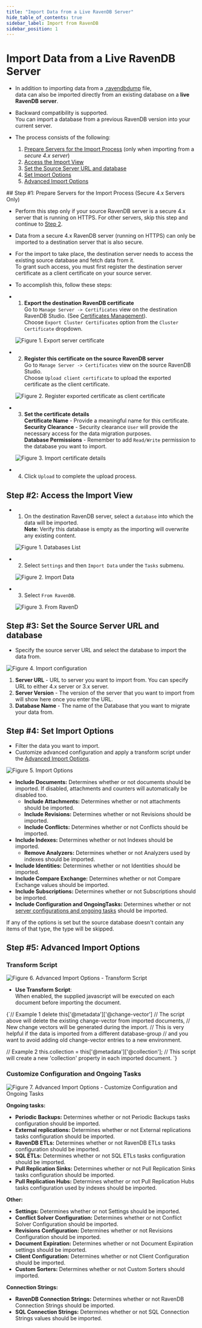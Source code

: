 ```yaml
---
title: "Import Data from a Live RavenDB Server"
hide_table_of_contents: true
sidebar_label: Import from RavenDB
sidebar_position: 1
---
```



# Import Data from a Live RavenDB Server
<Admonition type="note" title="">

* In addition to importing data from a [.ravendbdump](../../../../studio/database/tasks/import-data/import-data-file.mdx) file,  
  data can also be imported directly from an existing database on a **live RavenDB server**.  

* Backward compatibility is supported.  
  You can import a database from a previous RavenDB version into your current server.  

* The process consists of the following:  
  1. [Prepare Servers for the Import Process](../../../../studio/database/tasks/import-data/import-from-ravendb.mdx#step-#1:-prepare-servers-for-the-import-process-(secure-4x-servers-only)) (only when importing from a _secure 4.x server_)  
  2. [Access the Import View](../../../../studio/database/tasks/import-data/import-from-ravendb.mdx#step-#2:-access-the-import-view)  
  3. [Set the Source Server URL and database](../../../../studio/database/tasks/import-data/import-from-ravendb.mdx#step-#3:-set-the-source-server-url-and-database)
  4. [Set Import Options](../../../../studio/database/tasks/import-data/import-from-ravendb.mdx#step-#4:-set-import-options)
  5. [Advanced Import Options](../../../../studio/database/tasks/import-data/import-from-ravendb.mdx#step-#5:-advanced-import-options)
</Admonition>
## Step #1: Prepare Servers for the Import Process (Secure 4.x Servers Only)

* Perform this step only if your source RavenDB server is a secure 4.x server that is running on HTTPS.  For other servers, skip this step and continue to [Step 2](../../../../studio/database/tasks/import-data/import-from-ravendb.mdx#step-#2:-access-the-import-view).

* Data from a secure 4.x RavenDB server (running on HTTPS) can only be imported to a destination server that is also secure.

* For the import to take place, the destination server needs to access the existing source database and fetch data from it.  
  To grant such access, you must first register the destination server certificate as a client certificate on your source server.  

* To accomplish this, follow these steps:

<Admonition type="note" title="">

* 1.  **Export the destination RavenDB certificate**  
  Go to `Manage Server -> Certificates` view on the destination RavenDB Studio. (See [Certificates Management](../../../../server/security/authentication/certificate-management.mdx)).  
  Choose `Export Cluster Certificates` option from the `Cluster Certificate` dropdown.  
   
  ![Figure 1. Export server certificate](./assets/import-from-raven-export-server-certificate.png)

* 2.  **Register this certificate on the source RavenDB server**  
   Go to `Manage Server -> Certificates` view on the source RavenDB Studio.  
   Choose `Upload client certificate` to upload the exported certificate as the client certificate.  
   
   ![Figure 2. Register exported certificate as client certificate](./assets/import-from-raven-upload-server-cert-as-client-cert.png)

* 3.  **Set the certificate details**  
   **Certificate Name** - Provide a meaningful name for this certificate.  
   **Security Clearance** - Security clearance `User` will provide the necessary access for the data migration purposes.  
   **Database Permissions** - Remember to add `Read/Write` permission to the database you want to import.  
   
   ![Figure 3. Import certificate details](./assets/import-from-raven-upload-server-cert-as-client-cert-details.png)

* 4.  Click `Upload` to complete the upload process.  
</Admonition>


## Step #2: Access the Import View

* 1. On the destination RavenDB server, select a `database` into which the data will be imported.  
  **Note**: Verify this database is empty as the importing will overwrite any existing content.  
   
  ![Figure 1. Databases List](./assets/import-from-ravendb-db-list.png)

* 2. Select `Settings` and then `Import Data` under the `Tasks` submenu.  
   
  ![Figure 2. Import Data](./assets/import-from-ravendb-import-data.png)

* 3. Select `From RavenDB`.  
   
  ![Figure 3. From RavenD](./assets/import-from-ravendb-from-ravendb.png)



## Step #3: Set the Source Server URL and database

* Specify the source server URL and select the database to import the data from.  

![Figure 4. Import configuration](./assets/import-from-ravendb-configuration.png)

1. **Server URL** - URL to server you want to import from. You can specify URL to either 4.x server or 3.x server.  
2. **Server Version** - The version of the server that you want to import from will show here once you enter the URL.  
3. **Database Name** - The name of the Database that you want to migrate your data from.  


## Step #4: Set Import Options

* Filter the data you want to import.  
* Customize advanced configuration and apply a transform script under the [Advanced Import Options](../../../../studio/database/tasks/import-data/import-from-ravendb.mdx#step-#5:-advanced-import-options).

![Figure 5. Import Options](./assets/import-from-ravendb-options.png)

- **Include Documents:** Determines whether or not documents should be imported. If disabled, attachments and counters will automatically be disabled too. 
    - **Include Attachments:** Determines whether or not attachments should be imported. 
    - **Include Revisions:** Determines whether or not Revisions should be imported.
    - **Include Conflicts:** Determines whether or not Conflicts should be imported.
- **Include Indexes:** Determines whether or not Indexes should be imported. 
    - **Remove Analyzers:** Determines whether or not Analyzers used by indexes should be imported. 
- **Include Identities:** Determines whether or not Identities should be imported.
- **Include Compare Exchange:** Determines whether or not Compare Exchange values should be imported.
- **Include Subscriptions:** Determines whether or not Subscriptions should be imported.
- **Include Configuration and OngoingTasks:** Determines whether or not 
  [server configurations and ongoing tasks](../../../../studio/database/tasks/import-data/import-from-ravendb.mdx#customize-configuration-and-ongoing-tasks) 
  should be imported.  

<Admonition type="note" title="Importing an item that doesn't exist" id="importing-an-item-that-doesn-t-exist" href="#importing-an-item-that-doesn-t-exist">
If any of the options is set but the source database doesn't contain any items of that type, the type will be skipped.  
</Admonition>


## Step #5: Advanced Import Options

<Admonition type="note" title="">

### Transform Script

![Figure 6. Advanced Import Options - Transform Script](./assets/import-from-ravendb-advanced-transform-script.png)

* **Use Transform Script**:  
  When enabled, the supplied javascript will be executed on each document before importing the document.  

<TabItem value="javascript" label="javascript">
<CodeBlock language="javascript">
{`// Example 1
delete this['@metadata']['@change-vector']
// The script above will delete the existing change-vector from imported documents,
// New change vectors will be generated during the import.
// This is very helpful if the data is imported from a different database-group
// and you want to avoid adding old change-vector entries to a new environment.

// Example 2
this.collection = this['@metadata']['@collection'];
// This script will create a new 'collection' property in each imported document.
`}
</CodeBlock>
</TabItem>
</Admonition>

<Admonition type="note" title="">

### Customize Configuration and Ongoing Tasks

![Figure 7. Advanced Import Options - Customize Configuration and Ongoing Tasks](./assets/import-from-ravendb-advanced-configuration-ongoing-tasks.png)

**Ongoing tasks:**

- **Periodic Backups:** Determines whether or not Periodic Backups tasks configuration should be imported. 
- **External replications:** Determines whether or not External replications tasks configuration should be imported. 
- **RavenDB ETLs:** Determines whether or not RavenDB ETLs tasks configuration should be imported.
- **SQL ETLs:** Determines whether or not SQL ETLs tasks configuration should be imported.
- **Pull Replication Sinks:** Determines whether or not Pull Replication Sinks tasks configuration should be imported. 
- **Pull Replication Hubs:** Determines whether or not Pull Replication Hubs tasks configuration used by indexes should be imported. 

**Other:**

- **Settings:** Determines whether or not Settings should be imported.
- **Conflict Solver Configuration:** Determines whether or not Conflict Solver Configuration should be imported.
- **Revisions Configuration:** Determines whether or not Revisions Configuration should be imported.
- **Document Expiration:** Determines whether or not Document Expiration settings should be imported.
- **Client Configuration:** Determines whether or not Client Configuration should be imported. 
- **Custom Sorters:** Determines whether or not Custom Sorters should imported. 

**Connection Strings:**

- **RavenDB Connection Strings:** Determines whether or not RavenDB Connection Strings should be imported.
- **SQL Connection Strings:** Determines whether or not SQL Connection Strings values should be imported.
</Admonition>

